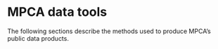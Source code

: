 # __MPCA data tools__ {-}

The following sections describe the methods used to produce MPCA's public data products.